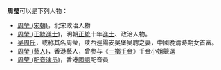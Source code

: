 '''周瑩'''可以是下列人物：
* [[周瑩_(宋朝)|周瑩 (宋朝)]]，北宋政治人物
* [[周瑩_(正統進士)|周瑩 (正統進士)]]，明朝[[正统_(年号)|正統]]十年[[進士|進士]]、政治人物。
* [[吴周氏|吴周氏]]，或称其名周莹，陕西涇陽安吳堡吴聘之妻，中國晚清時期女首富。
* [[周瑩_(藝人)|周瑩 (藝人)]]，香港藝人，曾参与《[[一擲千金_(香港)|一擲千金]]》千金小姐競選
* [[周莹_(配音演员)|周莹 (配音演员)]]，香港[[國語|國語]]配音員

{{disambig|cat=二字周姓人名消歧义|Y}}